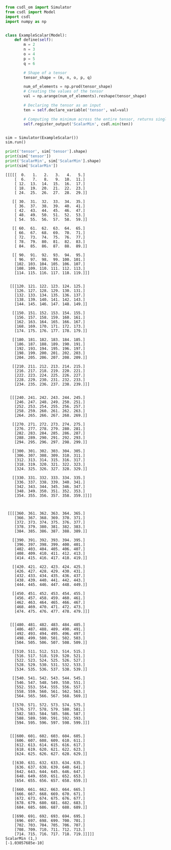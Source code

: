 ```py
from csdl_om import Simulator
from csdl import Model
import csdl
import numpy as np


class ExampleScalar(Model):
    def define(self):
        m = 2
        n = 3
        o = 4
        p = 5
        q = 6

        # Shape of a tensor
        tensor_shape = (m, n, o, p, q)

        num_of_elements = np.prod(tensor_shape)
        # Creating the values of the tensor
        val = np.arange(num_of_elements).reshape(tensor_shape)

        # Declaring the tensor as an input
        ten = self.declare_variable('tensor', val=val)

        # Computing the minimum across the entire tensor, returns single value
        self.register_output('ScalarMin', csdl.min(ten))


sim = Simulator(ExampleScalar())
sim.run()

print('tensor', sim['tensor'].shape)
print(sim['tensor'])
print('ScalarMin', sim['ScalarMin'].shape)
print(sim['ScalarMin'])
```


```tensor (2, 3, 4, 5, 6)
[[[[[  0.   1.   2.   3.   4.   5.]
    [  6.   7.   8.   9.  10.  11.]
    [ 12.  13.  14.  15.  16.  17.]
    [ 18.  19.  20.  21.  22.  23.]
    [ 24.  25.  26.  27.  28.  29.]]

   [[ 30.  31.  32.  33.  34.  35.]
    [ 36.  37.  38.  39.  40.  41.]
    [ 42.  43.  44.  45.  46.  47.]
    [ 48.  49.  50.  51.  52.  53.]
    [ 54.  55.  56.  57.  58.  59.]]

   [[ 60.  61.  62.  63.  64.  65.]
    [ 66.  67.  68.  69.  70.  71.]
    [ 72.  73.  74.  75.  76.  77.]
    [ 78.  79.  80.  81.  82.  83.]
    [ 84.  85.  86.  87.  88.  89.]]

   [[ 90.  91.  92.  93.  94.  95.]
    [ 96.  97.  98.  99. 100. 101.]
    [102. 103. 104. 105. 106. 107.]
    [108. 109. 110. 111. 112. 113.]
    [114. 115. 116. 117. 118. 119.]]]


  [[[120. 121. 122. 123. 124. 125.]
    [126. 127. 128. 129. 130. 131.]
    [132. 133. 134. 135. 136. 137.]
    [138. 139. 140. 141. 142. 143.]
    [144. 145. 146. 147. 148. 149.]]

   [[150. 151. 152. 153. 154. 155.]
    [156. 157. 158. 159. 160. 161.]
    [162. 163. 164. 165. 166. 167.]
    [168. 169. 170. 171. 172. 173.]
    [174. 175. 176. 177. 178. 179.]]

   [[180. 181. 182. 183. 184. 185.]
    [186. 187. 188. 189. 190. 191.]
    [192. 193. 194. 195. 196. 197.]
    [198. 199. 200. 201. 202. 203.]
    [204. 205. 206. 207. 208. 209.]]

   [[210. 211. 212. 213. 214. 215.]
    [216. 217. 218. 219. 220. 221.]
    [222. 223. 224. 225. 226. 227.]
    [228. 229. 230. 231. 232. 233.]
    [234. 235. 236. 237. 238. 239.]]]


  [[[240. 241. 242. 243. 244. 245.]
    [246. 247. 248. 249. 250. 251.]
    [252. 253. 254. 255. 256. 257.]
    [258. 259. 260. 261. 262. 263.]
    [264. 265. 266. 267. 268. 269.]]

   [[270. 271. 272. 273. 274. 275.]
    [276. 277. 278. 279. 280. 281.]
    [282. 283. 284. 285. 286. 287.]
    [288. 289. 290. 291. 292. 293.]
    [294. 295. 296. 297. 298. 299.]]

   [[300. 301. 302. 303. 304. 305.]
    [306. 307. 308. 309. 310. 311.]
    [312. 313. 314. 315. 316. 317.]
    [318. 319. 320. 321. 322. 323.]
    [324. 325. 326. 327. 328. 329.]]

   [[330. 331. 332. 333. 334. 335.]
    [336. 337. 338. 339. 340. 341.]
    [342. 343. 344. 345. 346. 347.]
    [348. 349. 350. 351. 352. 353.]
    [354. 355. 356. 357. 358. 359.]]]]



 [[[[360. 361. 362. 363. 364. 365.]
    [366. 367. 368. 369. 370. 371.]
    [372. 373. 374. 375. 376. 377.]
    [378. 379. 380. 381. 382. 383.]
    [384. 385. 386. 387. 388. 389.]]

   [[390. 391. 392. 393. 394. 395.]
    [396. 397. 398. 399. 400. 401.]
    [402. 403. 404. 405. 406. 407.]
    [408. 409. 410. 411. 412. 413.]
    [414. 415. 416. 417. 418. 419.]]

   [[420. 421. 422. 423. 424. 425.]
    [426. 427. 428. 429. 430. 431.]
    [432. 433. 434. 435. 436. 437.]
    [438. 439. 440. 441. 442. 443.]
    [444. 445. 446. 447. 448. 449.]]

   [[450. 451. 452. 453. 454. 455.]
    [456. 457. 458. 459. 460. 461.]
    [462. 463. 464. 465. 466. 467.]
    [468. 469. 470. 471. 472. 473.]
    [474. 475. 476. 477. 478. 479.]]]


  [[[480. 481. 482. 483. 484. 485.]
    [486. 487. 488. 489. 490. 491.]
    [492. 493. 494. 495. 496. 497.]
    [498. 499. 500. 501. 502. 503.]
    [504. 505. 506. 507. 508. 509.]]

   [[510. 511. 512. 513. 514. 515.]
    [516. 517. 518. 519. 520. 521.]
    [522. 523. 524. 525. 526. 527.]
    [528. 529. 530. 531. 532. 533.]
    [534. 535. 536. 537. 538. 539.]]

   [[540. 541. 542. 543. 544. 545.]
    [546. 547. 548. 549. 550. 551.]
    [552. 553. 554. 555. 556. 557.]
    [558. 559. 560. 561. 562. 563.]
    [564. 565. 566. 567. 568. 569.]]

   [[570. 571. 572. 573. 574. 575.]
    [576. 577. 578. 579. 580. 581.]
    [582. 583. 584. 585. 586. 587.]
    [588. 589. 590. 591. 592. 593.]
    [594. 595. 596. 597. 598. 599.]]]


  [[[600. 601. 602. 603. 604. 605.]
    [606. 607. 608. 609. 610. 611.]
    [612. 613. 614. 615. 616. 617.]
    [618. 619. 620. 621. 622. 623.]
    [624. 625. 626. 627. 628. 629.]]

   [[630. 631. 632. 633. 634. 635.]
    [636. 637. 638. 639. 640. 641.]
    [642. 643. 644. 645. 646. 647.]
    [648. 649. 650. 651. 652. 653.]
    [654. 655. 656. 657. 658. 659.]]

   [[660. 661. 662. 663. 664. 665.]
    [666. 667. 668. 669. 670. 671.]
    [672. 673. 674. 675. 676. 677.]
    [678. 679. 680. 681. 682. 683.]
    [684. 685. 686. 687. 688. 689.]]

   [[690. 691. 692. 693. 694. 695.]
    [696. 697. 698. 699. 700. 701.]
    [702. 703. 704. 705. 706. 707.]
    [708. 709. 710. 711. 712. 713.]
    [714. 715. 716. 717. 718. 719.]]]]]
ScalarMin (1,)
[-1.03057685e-10]
```
